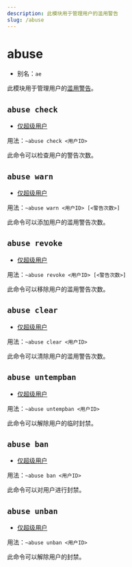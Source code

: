 ```yaml
---
description: 此模块用于管理用户的滥用警告
slug: /abuse
---
```


# abuse

- 别名：`ae`

此模块用于管理用户的[滥用警告](abuse_warning)。

## `abuse check`

- [仅超级用户](permissions)

用法：`~abuse check <用户ID>`

此命令可以检查用户的警告次数。

## `abuse warn`

- [仅超级用户](permissions)

用法：`~abuse warn <用户ID> [<警告次数>]`

此命令可以添加用户的滥用警告次数。

## `abuse revoke`

- [仅超级用户](permissions)

用法：`~abuse revoke <用户ID> [<警告次数>]`

此命令可以移除用户的滥用警告次数。

## `abuse clear`

- [仅超级用户](permissions)

用法：`~abuse clear <用户ID>`

此命令可以清除用户的滥用警告次数。

## `abuse untempban`

- [仅超级用户](permissions)

用法：`~abuse untempban <用户ID>`

此命令可以解除用户的临时封禁。

## `abuse ban`

- [仅超级用户](permissions)

用法：`~abuse ban <用户ID>`

此命令可以对用户进行封禁。

## `abuse unban`

- [仅超级用户](permissions)

用法：`~abuse unban <用户ID>`

此命令可以解除用户的封禁。
